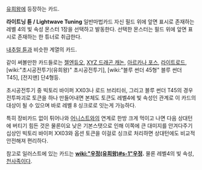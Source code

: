 [[유희왕]]에 등장하는 카드.

'''라이트닝 튠 / Lightwave Tuning'''
일반마법카드
자신 필드 위에 앞면 표시로 존재하는 레벨 4의 빛 속성 몬스터 1장을 선택하고 발동한다. 선택한 몬스터는 필드 위에 앞면 표시로 존재하는 한 튜너로 취급한다.

[[내추럴 튠]]과 비슷한 계열의 카드.

같이 써볼만한 카드들로는 [[젤엔듀오]], [[XYZ 드래곤 캐논]], [[아르카나 포스]], [[라이트로드]], [wiki:"초시공전투기(유희왕)" 초시공전투기], [wiki:"블루 썬더 45형" 블루 썬더 T45], [전지맨] 단4형등. 

초시공전투기 중 빅토리 바이퍼 XX03나 로드 브리티쉬, 그리고 블루 썬더 T45의 경우 전투파괴로 토큰을 하나 만들어내면 본체도 토큰도 레벨4에 빛 속성인 관계로 이 카드의 대상이 될 수 있으며 바로 레벨 8 싱크로로 잇는게 가능하다. 

특히 장비카드 없이 튀어나와 [[어니스트]]와의 연계로 한방 크게 먹이고 나면 다음 상대턴에 버티기 힘든 것은 물론이요 낮은 기본스탯으로 인해 이쪽에 큰 대미지를 안겨다주기 십상인 빅토리 바이퍼 XX03와 옵션 토큰을 이걸로 싱크로 처리하면 상대턴에도 비교적 안전해져 편리하다.

참고로 일러스트에 있는 카드는 '''[[wiki:"우정(유희왕)#s-1"우정]].''' 물론 레벨4의 빛 속성, [[천사족]]이다.
